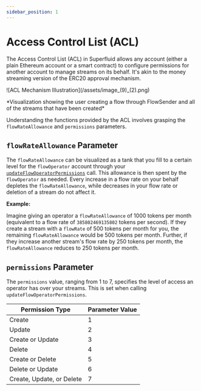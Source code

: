 ```yaml
---
sidebar_position: 1
---
```


# Access Control List (ACL)

The Access Control List (ACL) in Superfluid allows any account (either a plain Ethereum account or a smart contract) to configure permissions for another account to manage streams on its behalf. It's akin to the money streaming version of the ERC20 approval mechanism.


<div style={{ display: 'flex', justifyContent: 'center' }}>
![ACL Mechanism Illustration](/assets/image_(9)_(2).png)
</div>
<div style={{ display: 'flex', justifyContent: 'center' }}>
    <p>*Visualization showing the user creating a flow through FlowSender and all of the streams that have been created*</p>
</div>

Understanding the functions provided by the ACL involves grasping the `flowRateAllowance` and `permissions` parameters.

## `flowRateAllowance` Parameter

The `flowRateAllowance` can be visualized as a tank that you fill to a certain level for the `flowOperator` account through your [`updateFlowOperatorPermissions`](/docs/sdk/sdk-money-streaming.mdx) call. This allowance is then spent by the `flowOperator` as needed. Every increase in a flow rate on your behalf depletes the `flowRateAllowance`, while decreases in your flow rate or deletion of a stream do not affect it.

**Example:**

Imagine giving an operator a `flowRateAllowance` of 1000 tokens per month (equivalent to a flow rate of `385802469135802` tokens per second). If they create a stream with a `flowRate` of 500 tokens per month for you, the remaining `flowRateAllowance` would be 500 tokens per month. Further, if they increase another stream's flow rate by 250 tokens per month, the `flowRateAllowance` reduces to 250 tokens per month.

## `permissions` Parameter

The `permissions` value, ranging from 1 to 7, specifies the level of access an operator has over your streams. This is set when calling `updateFlowOperatorPermissions`.

| Permission Type           | Parameter Value |
| ------------------------- | --------------- |
| Create                    | 1               |
| Update                    | 2               |
| Create or Update          | 3               |
| Delete                    | 4               |
| Create or Delete          | 5               |
| Delete or Update          | 6               |
| Create, Update, or Delete | 7               |
